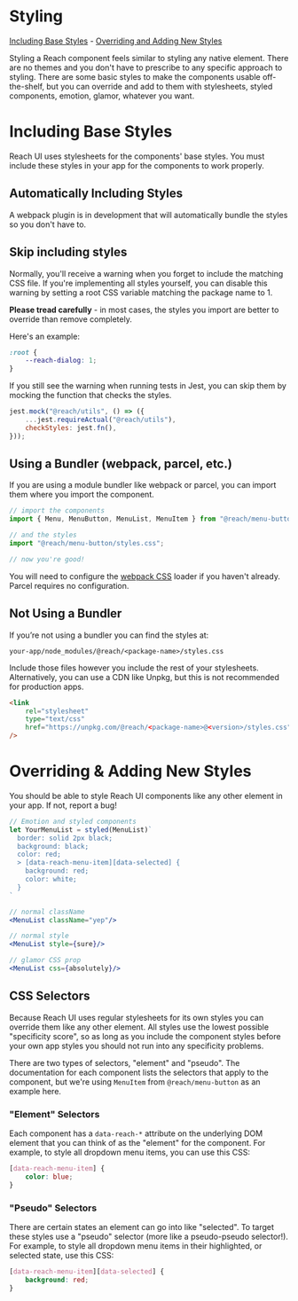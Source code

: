 
<SEO
	title="Styling"
	description="Guidelines for styling components in Reach UI"
/>

# Styling

[Including Base Styles](#including-base-styles) -
[Overriding and Adding New Styles](#overriding--adding-new-styles)

Styling a Reach component feels similar to styling any native element. There are no themes and you don't have to prescribe to any specific approach to styling. There are some basic styles to make the components usable off-the-shelf, but you can override and add to them with stylesheets, styled components, emotion, glamor, whatever you want.

# Including Base Styles

Reach UI uses stylesheets for the components' base styles. You must include these styles in your app for the components to work properly.

## Automatically Including Styles

A webpack plugin is in development that will automatically bundle the styles so you don't have to.

## Skip including styles

Normally, you'll receive a warning when you forget to include the matching CSS file. If you're implementing all styles yourself, you can disable this warning by setting a root CSS variable matching the package name to 1.

**Please tread carefully** - in most cases, the styles you import are better to override than remove completely.

Here's an example:

```css
:root {
	--reach-dialog: 1;
}
```

If you still see the warning when running tests in Jest, you can skip them by mocking the function that checks the styles.

```js
jest.mock("@reach/utils", () => ({
	...jest.requireActual("@reach/utils"),
	checkStyles: jest.fn(),
}));
```

## Using a Bundler (webpack, parcel, etc.)

If you are using a module bundler like webpack or parcel, you can import them where you import the component.

```jsx
// import the components
import { Menu, MenuButton, MenuList, MenuItem } from "@reach/menu-button";

// and the styles
import "@reach/menu-button/styles.css";

// now you're good!
```

You will need to configure the [webpack CSS](https://webpack.js.org/loaders/css-loader) loader if you haven't already. Parcel requires no configuration.

## Not Using a Bundler

If you’re not using a bundler you can find the styles at:

`your-app/node_modules/@reach/<package-name>/styles.css`

Include those files however you include the rest of your stylesheets. Alternatively, you can use a CDN like Unpkg, but this is not recommended for production apps.

```html
<link
	rel="stylesheet"
	type="text/css"
	href="https://unpkg.com/@reach/<package-name>@<version>/styles.css"
/>
```

# Overriding &amp; Adding New Styles

You should be able to style Reach UI components like any other element in your app. If not, report a bug!

```jsx
// Emotion and styled components
let YourMenuList = styled(MenuList)`
  border: solid 2px black;
  background: black;
  color: red;
  > [data-reach-menu-item][data-selected] {
    background: red;
    color: white;
  }
`

// normal className
<MenuList className="yep"/>

// normal style
<MenuList style={sure}/>

// glamor CSS prop
<MenuList css={absolutely}/>
```

## CSS Selectors

Because Reach UI uses regular stylesheets for its own styles you can override them like any other element. All styles use the lowest possible "specificity score", so as long as you include the component styles before your own app styles you should not run into any specificity problems.

There are two types of selectors, "element" and "pseudo". The documentation for each component lists the selectors that apply to the component, but we're using `MenuItem` from `@reach/menu-button` as an example here.

### "Element" Selectors

Each component has a `data-reach-*` attribute on the underlying DOM element that you can think of as the "element" for the component. For example, to style all dropdown menu items, you can use this CSS:

```css
[data-reach-menu-item] {
	color: blue;
}
```

### "Pseudo" Selectors

There are certain states an element can go into like "selected". To target these styles use a "pseudo" selector (more like a pseudo-pseudo selector!). For example, to style all dropdown menu items in their highlighted, or selected state, use this CSS:

```css
[data-reach-menu-item][data-selected] {
	background: red;
}
```
